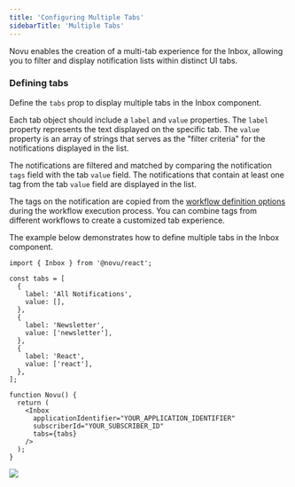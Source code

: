 ```yaml
---
title: 'Configuring Multiple Tabs'
sidebarTitle: 'Multiple Tabs'
---
```


Novu enables the creation of a multi-tab experience for the Inbox, allowing you to filter and display notification lists within distinct UI tabs.

### Defining tabs

Define the `tabs` prop to display multiple tabs in the Inbox component.

Each tab object should include a `label` and `value` properties. The `label` property represents the text displayed on the specific tab. The `value` property is an array of strings that serves as the "filter criteria" for the notifications displayed in the list.

The notifications are filtered and matched by comparing the notification `tags` field with the tab `value` field. The notifications that contain at least one tag from the tab `value` field are displayed in the list.

The tags on the notification are copied from the [workflow definition options](/sdks/framework/typescript/workflow) during the workflow execution process. You can combine tags from different workflows to create a customized tab experience.

The example below demonstrates how to define multiple tabs in the Inbox component.

```tsx
import { Inbox } from '@novu/react';

const tabs = [
  {
    label: 'All Notifications',
    value: [],
  },
  {
    label: 'Newsletter',
    value: ['newsletter'],
  },
  {
    label: 'React',
    value: ['react'],
  },
];

function Novu() {
  return (
    <Inbox
      applicationIdentifier="YOUR_APPLICATION_IDENTIFIER"
      subscriberId="YOUR_SUBSCRIBER_ID"
      tabs={tabs}
    />
  );
}
```

<Frame caption="Multiple Tabs in Inbox">
  <img src="/images/inbox/client/react/multiple-tabs/multiple-tabs.png" />
</Frame>

